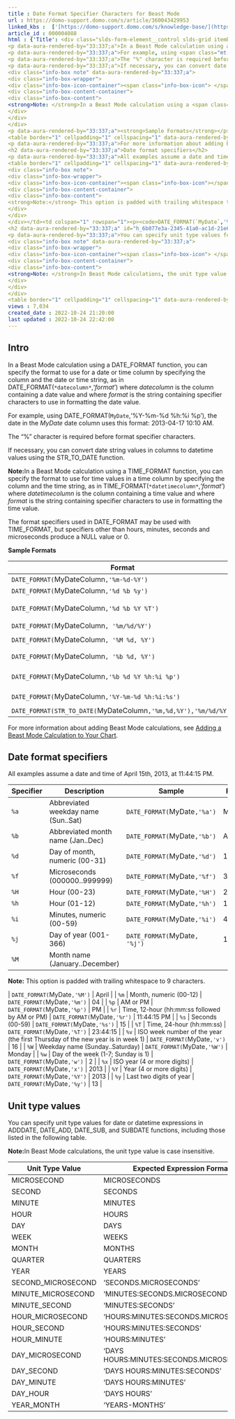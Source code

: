 ```yaml
---
title : Date Format Specifier Characters for Beast Mode
url : https://domo-support.domo.com/s/article/360043429953
linked_kbs :  ['[https://domo-support.domo.com/s/knowledge-base/](https://domo-support.domo.com/s/knowledge-base/)', '[https://domo-support.domo.com/s/](https://domo-support.domo.com/s/)', '[https://domo-support.domo.com/s/topic/0TO5w000000ZamoGAC](https://domo-support.domo.com/s/topic/0TO5w000000ZamoGAC)', '[https://domo-support.domo.com/s/topic/0TO5w000000ZanAGAS](https://domo-support.domo.com/s/topic/0TO5w000000ZanAGAS)', '[https://domo-support.domo.com/s/article/360043429913](https://domo-support.domo.com/s/article/360043429913)', '[https://domo-support.domo.com/s/article/360043429953](https://domo-support.domo.com/s/article/360043429953)', '[https://domo-support.domo.com/s/topic/0TO5w000000ZanAGAS/beast-mode](https://domo-support.domo.com/s/topic/0TO5w000000ZanAGAS/beast-mode)', '[https://domo-support.domo.com/s/article/360043429933](https://domo-support.domo.com/s/article/360043429933)', '[https://domo-support.domo.com/s/article/360042925494](https://domo-support.domo.com/s/article/360042925494)', '[https://domo-support.domo.com/s/article/4408174643607](https://domo-support.domo.com/s/article/4408174643607)', '[https://domo-support.domo.com/s/login/](https://domo-support.domo.com/s/login/)']
article_id : 000004088
html : {'Title': <div class="slds-form-element__control slds-grid itemBody" data-aura-rendered-by="16:337;a"><span class="test-id__field-value slds-form-element__static slds-grow is-read-only" data-aura-rendered-by="17:337;a"><span class="uiOutputText" data-aura-class="uiOutputText" data-aura-rendered-by="9:337;a">Date Format Specifier Characters for Beast Mode</span></span><!--render facet: 19:337;a--><!--render facet: 20:337;a--></div>, 'Article Body': <div class="slds-form-element__control slds-grid itemBody" data-aura-rendered-by="40:337;a"><span class="test-id__field-value slds-form-element__static slds-grow is-read-only" data-aura-rendered-by="41:337;a"><div class="slds-rich-text-editor__output uiOutputRichText forceOutputRichText" data-aura-class="uiOutputRichText forceOutputRichText" data-aura-rendered-by="32:337;a" dir="ltr"><h2 data-aura-rendered-by="33:337;a">Intro</h2>
<p data-aura-rendered-by="33:337;a">In a Beast Mode calculation using a <span class="mt-font-courier-new">DATE_FORMAT</span> function, you can specify the format to use for a date or time column by specifying the column and the date or time string, as in <span class="mt-font-courier-new">DATE_FORMAT(`<em>datecolumn</em>`,'<em>format</em>')</span> where <em>datecolumn</em> is the column containing a date value and where <em>format</em> is the string containing specifier characters to use in formatting the date value.</p>
<p data-aura-rendered-by="33:337;a">For example, using <span class="mt-font-courier-new">DATE_FORMAT(`MyDate`,'%Y-%m-%d %h:%i %p')</span>, the date in the <em>MyDate</em> date column uses this format: 2013-04-17 10:10 AM.</p>
<p data-aura-rendered-by="33:337;a">The "%" character is required before format specifier characters.</p>
<p data-aura-rendered-by="33:337;a">If necessary, you can convert date string values in columns to datetime values using the <span class="mt-font-courier-new">STR_TO_DATE</span> function.</p>
<div class="info-box note" data-aura-rendered-by="33:337;a">
<div class="info-box-wrapper">
<div class="info-box-icon-container"><span class="info-box-icon"> </span></div>
<div class="info-box-content-container">
<div class="info-box-content">
<strong>Note: </strong>In a Beast Mode calculation using a <span class="mt-font-courier-new">TIME_FORMAT</span> function, you can specify the format to use for time values in a time column by specifying the column and the time string, as in <span class="mt-font-courier-new">TIME_FORMAT(`<em>datetimecolumn</em>`,'<em>format</em>')</span> where <em>datetimecolumn</em> is the column containing a time value and where <em>format</em> is the string containing specifier characters to use in formatting the time value.<br/><br/>The format specifiers used in <span class="mt-font-courier-new">DATE_FORMAT</span> may be used with <span class="mt-font-courier-new">TIME_FORMAT</span>, but specifiers other than hours, minutes, seconds and microseconds produce a NULL value or 0.</div>
</div>
</div>
</div>
<p data-aura-rendered-by="33:337;a"><strong>Sample Formats</strong></p>
<table border="1" cellpadding="1" cellspacing="1" data-aura-rendered-by="33:337;a" style="width: 100%;table-layout: fixed;"><thead><tr><th colspan="1" rowspan="1"><p>Format</p></th><th colspan="1" rowspan="1"><p>Result</p></th></tr></thead><tbody><tr><td colspan="1" rowspan="1"><p><code>DATE_FORMAT(`MyDateColumn`,'%m-%d-%Y')</code></p></td><td colspan="1" rowspan="1"><p><code>11-04-2008</code></p></td></tr><tr><td colspan="1" rowspan="1"><p><code>DATE_FORMAT(`MyDateColumn`,'%d %b %y')</code></p></td><td colspan="1" rowspan="1"><p><code>04 Nov 08</code></p></td></tr><tr><td colspan="1" rowspan="1"><p><code>DATE_FORMAT(`MyDateColumn`,'%d %b %Y %T')</code></p></td><td colspan="1" rowspan="1"><p><code>04 Nov 2008 11:45:34</code></p></td></tr><tr><td colspan="1" rowspan="1"><p><code>DATE_FORMAT(`MyDateColumn`, '%m/%d/%Y')</code></p></td><td colspan="1" rowspan="1"><p><code>01/13/2013</code></p></td></tr><tr><td colspan="1" rowspan="1"><p><code>DATE_FORMAT(`MyDateColumn`, '%M %d, %Y')</code></p></td><td colspan="1" rowspan="1"><p><code>August 1, 2013</code></p></td></tr><tr><td colspan="1" rowspan="1"><p><code>DATE_FORMAT(`MyDateColumn`, '%b %d, %Y')</code></p></td><td colspan="1" rowspan="1"><p><code>Aug 1, 2013</code></p></td></tr><tr><td colspan="1" rowspan="1"><p><code>DATE_FORMAT(`MyDateColumn`,'%b %d %Y %h:%i %p')</code></p></td><td colspan="1" rowspan="1"><p><code>Nov 04 2008 11:45 PM</code></p></td></tr><tr><td colspan="1" rowspan="1"><p><code>DATE_FORMAT(`MyDateColumn`,'%Y-%m-%d %h:%i:%s')</code></p></td><td colspan="1" rowspan="1"><p><code>2013-11-06 09:38:10</code></p></td></tr><tr><td colspan="1" rowspan="1"><p><code>DATE_FORMAT(STR_TO_DATE(`MyDateColumn`,'%m,%d,%Y'),'%m/%d/%Y')</code></p></td><td colspan="1" rowspan="1"><p><code>11/04/2008</code></p></td></tr></tbody></table>
<p data-aura-rendered-by="33:337;a">For more information about adding Beast Mode calculations, see <a href="/s/article/360043429913" target="_blank" title="Adding a Beast Mode Calculation to Your Chart">Adding a Beast Mode Calculation to Your Chart</a>.</p>
<h2 data-aura-rendered-by="33:337;a">Date format specifiers</h2>
<p data-aura-rendered-by="33:337;a">All examples assume a date and time of April 15th, 2013, at 11:44:15 PM.</p>
<table border="1" cellpadding="1" cellspacing="1" data-aura-rendered-by="33:337;a" style="width: 100%;table-layout: fixed;"><thead><tr><th colspan="1" rowspan="1"><p>Specifier</p></th><th colspan="1" rowspan="1"><p>Description</p></th><th colspan="1" rowspan="1"><p>Sample</p></th><th colspan="1" rowspan="1"><p>Result</p></th></tr></thead><tbody><tr><td colspan="1" rowspan="1"><p><code>%a</code></p></td><td colspan="1" rowspan="1"><p>Abbreviated weekday name (Sun..Sat)</p></td><td colspan="1" rowspan="1"><p><code>DATE_FORMAT(`MyDate`,'%a')</code></p></td><td colspan="1" rowspan="1"><p>Mon </p></td></tr><tr><td colspan="1" rowspan="1"><p><code>%b</code></p></td><td colspan="1" rowspan="1"><p>Abbreviated month name (Jan..Dec)</p></td><td colspan="1" rowspan="1"><p><code>DATE_FORMAT(`MyDate`,'%b')</code></p></td><td colspan="1" rowspan="1"><p>Apr</p></td></tr><tr><td colspan="1" rowspan="1"><p><code>%d</code></p></td><td colspan="1" rowspan="1"><p>Day of month, numeric (00-31)</p></td><td colspan="1" rowspan="1"><p><code>DATE_FORMAT(`MyDate`,'%d')</code></p></td><td colspan="1" rowspan="1"><p>13</p></td></tr><tr><td colspan="1" rowspan="1"><p><code>%f</code></p></td><td colspan="1" rowspan="1"><p>Microseconds (000000..999999)</p></td><td colspan="1" rowspan="1"><p><code>DATE_FORMAT(`MyDate`,'%f')</code></p></td><td colspan="1" rowspan="1"><p>300000</p></td></tr><tr><td colspan="1" rowspan="1"><p><code>%H</code></p></td><td colspan="1" rowspan="1"><p>Hour (00-23)</p></td><td colspan="1" rowspan="1"><p><code>DATE_FORMAT(`MyDate`,'%H')</code></p></td><td colspan="1" rowspan="1"><p>23</p></td></tr><tr><td colspan="1" rowspan="1"><p><code>%h</code></p></td><td colspan="1" rowspan="1"><p>Hour (01-12)</p></td><td colspan="1" rowspan="1"><p><code>DATE_FORMAT(`MyDate`,'%h')</code></p></td><td colspan="1" rowspan="1"><p>11</p></td></tr><tr><td colspan="1" rowspan="1"><p><code>%i</code></p></td><td colspan="1" rowspan="1"><p>Minutes, numeric (00-59)</p></td><td colspan="1" rowspan="1"><p><code>DATE_FORMAT(`MyDate`,'%i')</code></p></td><td colspan="1" rowspan="1"><p>44</p></td></tr><tr><td colspan="1" rowspan="1"><p><code>%j</code></p></td><td colspan="1" rowspan="1"><p>Day of year (001-366)</p></td><td colspan="1" rowspan="1"><p><code>DATE_FORMAT(`MyDate`, '%j')</code></p></td><td colspan="1" rowspan="1"><p>105</p></td></tr><tr><td colspan="1" rowspan="1"><p><code>%M</code></p></td><td colspan="1" rowspan="1"><p>Month name (January..December)</p>
<div class="info-box note">
<div class="info-box-wrapper">
<div class="info-box-icon-container"><span class="info-box-icon"></span></div>
<div class="info-box-content-container">
<div class="info-box-content">
<strong>Note:</strong> This option is padded with trailing whitespace to 9 characters.</div>
</div>
</div>
</div></td><td colspan="1" rowspan="1"><p><code>DATE_FORMAT(`MyDate`,'%M')</code></p></td><td colspan="1" rowspan="1"><p>April</p></td></tr><tr><td colspan="1" rowspan="1"><p><code>%m</code></p></td><td colspan="1" rowspan="1"><p>Month, numeric (00-12)</p></td><td colspan="1" rowspan="1"><p><code>DATE_FORMAT(`MyDate`,'%m')</code></p></td><td colspan="1" rowspan="1"><p>04</p></td></tr><tr><td colspan="1" rowspan="1"><p><code>%p</code></p></td><td colspan="1" rowspan="1"><p>AM or PM</p></td><td colspan="1" rowspan="1"><p><code>DATE_FORMAT(`MyDate`,'%p')</code></p></td><td colspan="1" rowspan="1"><p>PM</p></td></tr><tr><td colspan="1" rowspan="1"><p><code>%r</code></p></td><td colspan="1" rowspan="1"><p>Time, 12-hour (hh:mm:ss followed by AM or PM)</p></td><td colspan="1" rowspan="1"><p><code>DATE_FORMAT(`MyDate`,'%r')</code></p></td><td colspan="1" rowspan="1"><p>11:44:15 PM</p></td></tr><tr><td colspan="1" rowspan="1"><p><code>%s</code></p></td><td colspan="1" rowspan="1"><p>Seconds (00-59)</p></td><td colspan="1" rowspan="1"><p><code>DATE_FORMAT(`MyDate`,'%s')</code></p></td><td colspan="1" rowspan="1"><p>15</p></td></tr><tr><td colspan="1" rowspan="1"><p><code>%T</code></p></td><td colspan="1" rowspan="1"><p>Time, 24-hour (hh:mm:ss)</p></td><td colspan="1" rowspan="1"><p><code>DATE_FORMAT(`MyDate`,'%T')</code></p></td><td colspan="1" rowspan="1"><p>23:44:15</p></td></tr><tr><td colspan="1" rowspan="1"><p><code>%v</code></p></td><td colspan="1" rowspan="1"><p>ISO week number of the year (the first Thursday of the new year is in week 1)</p></td><td colspan="1" rowspan="1"><p><code>DATE_FORMAT(`MyDate`,'v')</code></p></td><td colspan="1" rowspan="1"><p>16</p></td></tr><tr><td colspan="1" rowspan="1"><p><code>%W</code></p></td><td colspan="1" rowspan="1"><p>Weekday name (Sunday..Saturday)</p></td><td colspan="1" rowspan="1"><p><code>DATE_FORMAT(`MyDate`,'%W')</code></p></td><td colspan="1" rowspan="1"><p>Monday</p></td></tr><tr><td colspan="1" rowspan="1"><p><code>%w</code></p></td><td colspan="1" rowspan="1"><p>Day of the week (1-7; Sunday is 1)</p></td><td colspan="1" rowspan="1"><p><code>DATE_FORMAT(`MyDate`,'w')</code></p></td><td colspan="1" rowspan="1"><p>2</p></td></tr><tr><td colspan="1" rowspan="1"><p><code>%x</code></p></td><td colspan="1" rowspan="1"><p>ISO year (4 or more digits)</p></td><td colspan="1" rowspan="1"><p><code>DATE_FORMAT(`MyDate`,'x')</code></p></td><td colspan="1" rowspan="1"><p>2013</p></td></tr><tr><td colspan="1" rowspan="1"><p><code>%Y</code></p></td><td colspan="1" rowspan="1"><p>Year (4 or more digits)</p></td><td colspan="1" rowspan="1"><p><code>DATE_FORMAT(`MyDate`,'%Y')</code></p></td><td colspan="1" rowspan="1"><p>2013</p></td></tr><tr><td colspan="1" rowspan="1"><p><code>%y</code></p></td><td colspan="1" rowspan="1"><p>Last two digits of year</p></td><td colspan="1" rowspan="1"><p><code>DATE_FORMAT(`MyDate`,'%y')</code></p></td><td colspan="1" rowspan="1"><p>13</p></td></tr></tbody></table>
<h2 data-aura-rendered-by="33:337;a" id="h_6b077e3a-2345-41a0-ac1d-21e61753d0a8">Unit type values</h2>
<p data-aura-rendered-by="33:337;a">You can specify unit type values for date or datetime expressions in <span class="mt-font-courier-new">ADDDATE</span>, <span class="mt-font-courier-new">DATE_ADD</span>, <span class="mt-font-courier-new">DATE_SUB</span>, and <span class="mt-font-courier-new">SUBDATE</span> functions, including those listed in the following table.</p>
<div class="info-box note" data-aura-rendered-by="33:337;a">
<div class="info-box-wrapper">
<div class="info-box-icon-container"><span class="info-box-icon"> </span></div>
<div class="info-box-content-container">
<div class="info-box-content">
<strong>Note: </strong>In Beast Mode calculations, the unit type value is case insensitive.</div>
</div>
</div>
</div>
<table border="1" cellpadding="1" cellspacing="1" data-aura-rendered-by="33:337;a" style="width: 100%;table-layout: fixed;"><thead><tr><th colspan="1" rowspan="1"><p>Unit Type Value</p></th><th colspan="1" rowspan="1"><p>Expected Expression Format</p></th></tr></thead><tbody><tr><td colspan="1" rowspan="1"><p>MICROSECOND</p></td><td colspan="1" rowspan="1"><p>MICROSECONDS</p></td></tr><tr><td colspan="1" rowspan="1"><p>SECOND</p></td><td colspan="1" rowspan="1"><p>SECONDS</p></td></tr><tr><td colspan="1" rowspan="1"><p>MINUTE</p></td><td colspan="1" rowspan="1"><p>MINUTES</p></td></tr><tr><td colspan="1" rowspan="1"><p>HOUR</p></td><td colspan="1" rowspan="1"><p>HOURS</p></td></tr><tr><td colspan="1" rowspan="1"><p>DAY</p></td><td colspan="1" rowspan="1"><p>DAYS</p></td></tr><tr><td colspan="1" rowspan="1"><p>WEEK</p></td><td colspan="1" rowspan="1"><p>WEEKS</p></td></tr><tr><td colspan="1" rowspan="1"><p>MONTH</p></td><td colspan="1" rowspan="1"><p>MONTHS</p></td></tr><tr><td colspan="1" rowspan="1"><p>QUARTER</p></td><td colspan="1" rowspan="1"><p>QUARTERS</p></td></tr><tr><td colspan="1" rowspan="1"><p>YEAR</p></td><td colspan="1" rowspan="1"><p>YEARS</p></td></tr><tr><td colspan="1" rowspan="1"><p>SECOND_MICROSECOND</p></td><td colspan="1" rowspan="1"><p>'SECONDS.MICROSECONDS'</p></td></tr><tr><td colspan="1" rowspan="1"><p>MINUTE_MICROSECOND</p></td><td colspan="1" rowspan="1"><p>'MINUTES:SECONDS.MICROSECONDS'</p></td></tr><tr><td colspan="1" rowspan="1"><p>MINUTE_SECOND</p></td><td colspan="1" rowspan="1"><p>'MINUTES:SECONDS'</p></td></tr><tr><td colspan="1" rowspan="1"><p>HOUR_MICROSECOND</p></td><td colspan="1" rowspan="1"><p>'HOURS:MINUTES:SECONDS.MICROSECONDS'</p></td></tr><tr><td colspan="1" rowspan="1"><p>HOUR_SECOND</p></td><td colspan="1" rowspan="1"><p>'HOURS:MINUTES:SECONDS'</p></td></tr><tr><td colspan="1" rowspan="1"><p>HOUR_MINUTE</p></td><td colspan="1" rowspan="1"><p>'HOURS:MINUTES'</p></td></tr><tr><td colspan="1" rowspan="1"><p>DAY_MICROSECOND</p></td><td colspan="1" rowspan="1"><p>'DAYS HOURS:MINUTES:SECONDS.MICROSECONDS'</p></td></tr><tr><td colspan="1" rowspan="1"><p>DAY_SECOND</p></td><td colspan="1" rowspan="1"><p>'DAYS HOURS:MINUTES:SECONDS'</p></td></tr><tr><td colspan="1" rowspan="1"><p>DAY_MINUTE</p></td><td colspan="1" rowspan="1"><p>'DAYS HOURS:MINUTES'</p></td></tr><tr><td colspan="1" rowspan="1"><p>DAY_HOUR</p></td><td colspan="1" rowspan="1"><p>'DAYS HOURS'</p></td></tr><tr><td colspan="1" rowspan="1"><p>YEAR_MONTH</p></td><td colspan="1" rowspan="1"><p>'YEARS-MONTHS'</p></td></tr></tbody></table></div></span><!--render facet: 43:337;a--><!--render facet: 44:337;a--></div>, 'Preview Article': <div class="slds-form-element__control slds-grid itemBody" data-aura-rendered-by="74:337;a"><span class="test-id__field-value slds-form-element__static slds-grow is-read-only" data-aura-rendered-by="75:337;a"><span class="lvm-grid-no-fade-out undefined forceOutputFormulaHtml" data-aura-class="forceOutputFormulaHtml" data-aura-rendered-by="66:337;a"><a data-aura-rendered-by="67:337;a" href="https://domo-support.domo.com/s/article/360043429953" target="_blank">Click here to preview</a></span></span><!--render facet: 77:337;a--><!--render facet: 78:337;a--></div>, 'URL Name': <div class="slds-form-element__control slds-grid itemBody" data-aura-rendered-by="95:337;a"><span class="test-id__field-value slds-form-element__static slds-grow is-read-only" data-aura-rendered-by="96:337;a"><span class="uiOutputText" data-aura-class="uiOutputText" data-aura-rendered-by="88:337;a">360043429953</span></span><!--render facet: 98:337;a--><!--render facet: 99:337;a--></div>, 'Summary': <div class="slds-form-element__control slds-grid itemBody" data-aura-rendered-by="118:337;a"><span class="test-id__field-value slds-form-element__static slds-grow is-read-only" data-aura-rendered-by="119:337;a"><span class="uiOutputTextArea" data-aura-class="uiOutputTextArea" data-aura-rendered-by="109:337;a"><!--render facet: 111:337;a--></span></span><!--render facet: 121:337;a--><!--render facet: 122:337;a--></div>, 'Article Number': <div class="slds-form-element__control slds-grid itemBody" data-aura-rendered-by="150:337;a"><span class="test-id__field-value slds-form-element__static slds-grow is-read-only" data-aura-rendered-by="151:337;a"><span class="uiOutputText" data-aura-class="uiOutputText" data-aura-rendered-by="143:337;a">000004088</span></span><!--render facet: 153:337;a--><!--render facet: 154:337;a--></div>, 'Archived Date': <div class="slds-form-element__control slds-grid itemBody" data-aura-rendered-by="167:337;a"><span class="test-id__field-value slds-form-element__static slds-grow is-read-only" data-aura-rendered-by="168:337;a"><span class="uiOutputDateTime" data-aura-class="uiOutputDateTime" data-aura-rendered-by="160:337;a"></span></span><!--render facet: 170:337;a--><!--render facet: 171:337;a--></div>, 'Language': <div class="slds-form-element__control slds-grid itemBody" data-aura-rendered-by="189:337;a"><span class="test-id__field-value slds-form-element__static slds-grow is-read-only" data-aura-rendered-by="190:337;a"><span data-aura-rendered-by="181:337;a">English</span></span><!--render facet: 192:337;a--><!--render facet: 193:337;a--></div>, 'Primary Version': <div class="slds-form-element__control slds-grid itemBody" data-aura-rendered-by="222:337;a"><span class="test-id__field-value slds-form-element__static slds-grow is-read-only" data-aura-rendered-by="223:337;a"><!--render facet: 199:337;a--><!--render facet: 201:337;a--><!--render facet: 203:337;a--><a class="outputLookupLink slds-truncate outputLookupLink-ka05w00000123SZAAY-197:337;a forceOutputLookup" data-aura-class="forceOutputLookup" data-aura-rendered-by="208:337;a" data-navigable="true" data-ownerid="197:337;a" data-recordid="ka05w00000123SZAAY" data-refid="recordId" data-special-link="true" href="/s/article/360043429953" rel="noreferrer" target="_blank" title="Date Format Specifier Characters for Beast Mode">Date Format Specifier Characters for Beast Mode<!--render facet: 211:337;a--></a></span><!--render facet: 225:337;a--><!--render facet: 226:337;a--></div>, 'Article Total View Count': <div class="slds-form-element__control slds-grid itemBody" data-aura-rendered-by="243:337;a"><span class="test-id__field-value slds-form-element__static slds-grow is-read-only" data-aura-rendered-by="244:337;a"><span class="uiOutputNumber" data-aura-class="uiOutputNumber" data-aura-rendered-by="236:337;a" dir="auto">7,034</span></span><!--render facet: 246:337;a--><!--render facet: 247:337;a--></div>, 'Article Created Date': <div class="slds-form-element__control slds-grid itemBody" data-aura-rendered-by="278:337;a"><span class="test-id__field-value slds-form-element__static slds-grow is-read-only" data-aura-rendered-by="279:337;a"><span class="uiOutputDateTime" data-aura-class="uiOutputDateTime" data-aura-rendered-by="271:337;a">10/24/2022, 9:20 PM</span></span><!--render facet: 281:337;a--><!--render facet: 282:337;a--></div>, 'First Published Date': <div class="slds-form-element__control slds-grid itemBody" data-aura-rendered-by="313:337;a"><span class="test-id__field-value slds-form-element__static slds-grow is-read-only" data-aura-rendered-by="314:337;a"><span class="uiOutputDateTime" data-aura-class="uiOutputDateTime" data-aura-rendered-by="306:337;a">10/24/2022, 10:42 PM</span></span><!--render facet: 316:337;a--><!--render facet: 317:337;a--></div>}
views : 7,034
created_date : 2022-10-24 21:20:00
last updated : 2022-10-24 22:42:00
---
```




Intro
-----


In a Beast Mode calculation using a DATE\_FORMAT function, you can specify the format to use for a date or time column by specifying the column and the date or time string, as in DATE\_FORMAT(`*datecolumn*`,'*format*') where *datecolumn* is the column containing a date value and where *format* is the string containing specifier characters to use in formatting the date value.


For example, using DATE\_FORMAT(`MyDate`,'%Y-%m-%d %h:%i %p'), the date in the *MyDate* date column uses this format: 2013-04-17 10:10 AM.


The "%" character is required before format specifier characters.


If necessary, you can convert date string values in columns to datetime values using the STR\_TO\_DATE function.




 


**Note:**In a Beast Mode calculation using a TIME\_FORMAT function, you can specify the format to use for time values in a time column by specifying the column and the time string, as in TIME\_FORMAT(`*datetimecolumn*`,'*format*') where *datetimecolumn* is the column containing a time value and where *format* is the string containing specifier characters to use in formatting the time value.  
  
The format specifiers used in DATE\_FORMAT may be used with TIME\_FORMAT, but specifiers other than hours, minutes, seconds and microseconds produce a NULL value or 0.



**Sample Formats**




| Format | Result |
| --- | --- |
| `DATE_FORMAT(`MyDateColumn`,'%m-%d-%Y')` | `11-04-2008` |
| `DATE_FORMAT(`MyDateColumn`,'%d %b %y')` | `04 Nov 08` |
| `DATE_FORMAT(`MyDateColumn`,'%d %b %Y %T')` | `04 Nov 2008 11:45:34` |
| `DATE_FORMAT(`MyDateColumn`, '%m/%d/%Y')` | `01/13/2013` |
| `DATE_FORMAT(`MyDateColumn`, '%M %d, %Y')` | `August 1, 2013` |
| `DATE_FORMAT(`MyDateColumn`, '%b %d, %Y')` | `Aug 1, 2013` |
| `DATE_FORMAT(`MyDateColumn`,'%b %d %Y %h:%i %p')` | `Nov 04 2008 11:45 PM` |
| `DATE_FORMAT(`MyDateColumn`,'%Y-%m-%d %h:%i:%s')` | `2013-11-06 09:38:10` |
| `DATE_FORMAT(STR_TO_DATE(`MyDateColumn`,'%m,%d,%Y'),'%m/%d/%Y')` | `11/04/2008` |


For more information about adding Beast Mode calculations, see [Adding a Beast Mode Calculation to Your Chart](/s/article/360043429913 "Adding a Beast Mode Calculation to Your Chart").


Date format specifiers
----------------------


All examples assume a date and time of April 15th, 2013, at 11:44:15 PM.




| Specifier | Description | Sample | Result |
| --- | --- | --- | --- |
| `%a` | Abbreviated weekday name (Sun..Sat) | `DATE_FORMAT(`MyDate`,'%a')` | Mon  |
| `%b` | Abbreviated month name (Jan..Dec) | `DATE_FORMAT(`MyDate`,'%b')` | Apr |
| `%d` | Day of month, numeric (00-31) | `DATE_FORMAT(`MyDate`,'%d')` | 13 |
| `%f` | Microseconds (000000..999999) | `DATE_FORMAT(`MyDate`,'%f')` | 300000 |
| `%H` | Hour (00-23) | `DATE_FORMAT(`MyDate`,'%H')` | 23 |
| `%h` | Hour (01-12) | `DATE_FORMAT(`MyDate`,'%h')` | 11 |
| `%i` | Minutes, numeric (00-59) | `DATE_FORMAT(`MyDate`,'%i')` | 44 |
| `%j` | Day of year (001-366) | `DATE_FORMAT(`MyDate`, '%j')` | 105 |
| `%M` | Month name (January..December)





**Note:** This option is padded with trailing whitespace to 9 characters.


 | `DATE_FORMAT(`MyDate`,'%M')` | April |
| `%m` | Month, numeric (00-12) | `DATE_FORMAT(`MyDate`,'%m')` | 04 |
| `%p` | AM or PM | `DATE_FORMAT(`MyDate`,'%p')` | PM |
| `%r` | Time, 12-hour (hh:mm:ss followed by AM or PM) | `DATE_FORMAT(`MyDate`,'%r')` | 11:44:15 PM |
| `%s` | Seconds (00-59) | `DATE_FORMAT(`MyDate`,'%s')` | 15 |
| `%T` | Time, 24-hour (hh:mm:ss) | `DATE_FORMAT(`MyDate`,'%T')` | 23:44:15 |
| `%v` | ISO week number of the year (the first Thursday of the new year is in week 1) | `DATE_FORMAT(`MyDate`,'v')` | 16 |
| `%W` | Weekday name (Sunday..Saturday) | `DATE_FORMAT(`MyDate`,'%W')` | Monday |
| `%w` | Day of the week (1-7; Sunday is 1) | `DATE_FORMAT(`MyDate`,'w')` | 2 |
| `%x` | ISO year (4 or more digits) | `DATE_FORMAT(`MyDate`,'x')` | 2013 |
| `%Y` | Year (4 or more digits) | `DATE_FORMAT(`MyDate`,'%Y')` | 2013 |
| `%y` | Last two digits of year | `DATE_FORMAT(`MyDate`,'%y')` | 13 |


Unit type values
----------------


You can specify unit type values for date or datetime expressions in ADDDATE, DATE\_ADD, DATE\_SUB, and SUBDATE functions, including those listed in the following table.




 


**Note:**In Beast Mode calculations, the unit type value is case insensitive.





| Unit Type Value | Expected Expression Format |
| --- | --- |
| MICROSECOND | MICROSECONDS |
| SECOND | SECONDS |
| MINUTE | MINUTES |
| HOUR | HOURS |
| DAY | DAYS |
| WEEK | WEEKS |
| MONTH | MONTHS |
| QUARTER | QUARTERS |
| YEAR | YEARS |
| SECOND\_MICROSECOND | 'SECONDS.MICROSECONDS' |
| MINUTE\_MICROSECOND | 'MINUTES:SECONDS.MICROSECONDS' |
| MINUTE\_SECOND | 'MINUTES:SECONDS' |
| HOUR\_MICROSECOND | 'HOURS:MINUTES:SECONDS.MICROSECONDS' |
| HOUR\_SECOND | 'HOURS:MINUTES:SECONDS' |
| HOUR\_MINUTE | 'HOURS:MINUTES' |
| DAY\_MICROSECOND | 'DAYS HOURS:MINUTES:SECONDS.MICROSECONDS' |
| DAY\_SECOND | 'DAYS HOURS:MINUTES:SECONDS' |
| DAY\_MINUTE | 'DAYS HOURS:MINUTES' |
| DAY\_HOUR | 'DAYS HOURS' |
| YEAR\_MONTH | 'YEARS-MONTHS' |


